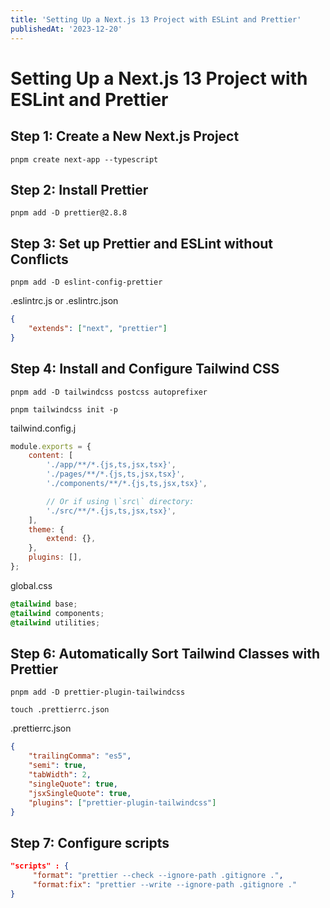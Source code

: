 ```yaml
---
title: 'Setting Up a Next.js 13 Project with ESLint and Prettier'
publishedAt: '2023-12-20'
---
```


# Setting Up a Next.js 13 Project with ESLint and Prettier

## Step 1: Create a New Next.js Project

```shell
pnpm create next-app --typescript
```

## Step 2: Install Prettier

```shell
pnpm add -D prettier@2.8.8
```

## Step 3: Set up Prettier and ESLint without Conflicts

```shell
pnpm add -D eslint-config-prettier
```

.eslintrc.js or .eslintrc.json

```json
{
    "extends": ["next", "prettier"]
}
```

## Step 4: Install and Configure Tailwind CSS

```shell
pnpm add -D tailwindcss postcss autoprefixer

pnpm tailwindcss init -p
```

tailwind.config.j

```js
module.exports = {
    content: [
        './app/**/*.{js,ts,jsx,tsx}',
        './pages/**/*.{js,ts,jsx,tsx}',
        './components/**/*.{js,ts,jsx,tsx}',

        // Or if using \`src\` directory:
        './src/**/*.{js,ts,jsx,tsx}',
    ],
    theme: {
        extend: {},
    },
    plugins: [],
};
```

global.css

```css
@tailwind base;
@tailwind components;
@tailwind utilities;
```

## Step 6: Automatically Sort Tailwind Classes with Prettier

```shell
pnpm add -D prettier-plugin-tailwindcss

touch .prettierrc.json
```

.prettierrc.json

```json
{
    "trailingComma": "es5",
    "semi": true,
    "tabWidth": 2,
    "singleQuote": true,
    "jsxSingleQuote": true,
    "plugins": ["prettier-plugin-tailwindcss"]
}
```

## Step 7: Configure scripts

```json
"scripts" : {
     "format": "prettier --check --ignore-path .gitignore .",
     "format:fix": "prettier --write --ignore-path .gitignore ."
}
```

